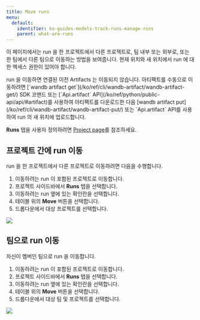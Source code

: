 ---
title: Move runs
menu:
  default:
    identifier: ko-guides-models-track-runs-manage-runs
    parent: what-are-runs
---

이 페이지에서는 run 을 한 프로젝트에서 다른 프로젝트로, 팀 내부 또는 외부로, 또는 한 팀에서 다른 팀으로 이동하는 방법을 보여줍니다. 현재 위치와 새 위치에서 run 에 대한 엑세스 권한이 있어야 합니다.

<Note>
run 을 이동하면 연결된 이전 Artifacts 는 이동되지 않습니다. 아티팩트를 수동으로 이동하려면 [`wandb artifact get`](/ko/ref/cli/wandb-artifact/wandb-artifact-get/) SDK 코맨드 또는 [`Api.artifact` API](/ko/ref/python/public-api/api/#artifact)를 사용하여 아티팩트를 다운로드한 다음 [wandb artifact put](/ko/ref/cli/wandb-artifact/wandb-artifact-put/) 또는 `Api.artifact` API를 사용하여 run 의 새 위치에 업로드합니다.
</Note>

**Runs** 탭을 사용자 정의하려면 [Project page](/ko/guides/models/track/project-page.md#runs-tab)를 참조하세요.

## 프로젝트 간에 run 이동

run 을 한 프로젝트에서 다른 프로젝트로 이동하려면 다음을 수행합니다.

1. 이동하려는 run 이 포함된 프로젝트로 이동합니다.
2. 프로젝트 사이드바에서 **Runs** 탭을 선택합니다.
3. 이동하려는 run 옆에 있는 확인란을 선택합니다.
4. 테이블 위의 **Move** 버튼을 선택합니다.
5. 드롭다운에서 대상 프로젝트를 선택합니다.

<Frame>
    <img src="/images/app_ui/howto_move_runs.gif"  />
</Frame>

## 팀으로 run 이동

자신이 멤버인 팀으로 run 을 이동합니다.

1. 이동하려는 run 이 포함된 프로젝트로 이동합니다.
2. 프로젝트 사이드바에서 **Runs** 탭을 선택합니다.
3. 이동하려는 run 옆에 있는 확인란을 선택합니다.
4. 테이블 위의 **Move** 버튼을 선택합니다.
5. 드롭다운에서 대상 팀 및 프로젝트를 선택합니다.

<Frame>
    <img src="/images/app_ui/demo_move_runs.gif"  />
</Frame>
